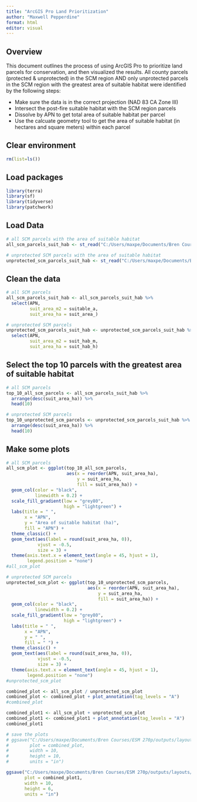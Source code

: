 ```yaml
---
title: "ArcGIS Pro Land Prioritization"
author: "Maxwell Pepperdine"
format: html
editor: visual
---
```


## Overview

This document outlines the process of using ArcGIS Pro to prioritize land parcels for conservation, and then visualized the results. All county parcels (protected & unprotected) in the SCM region AND only unprotected parcels in the SCM region with the greatest area of suitable habitat were identified by the following steps:

- Make sure the data is in the correct projection (NAD 83 CA Zone III)
- Intersect the post-fire suitable habitat with the SCM region parcels 
- Dissolve by APN to get total area of suitable habitat per parcel
- Use the calcuate geometry tool to get the area of suitable habitat (in hectares and square meters) within each parcel

## Clear environment

```r
rm(list=ls())
```

## Load packages

```r
library(terra)
library(sf)
library(tidyverse)
library(patchwork)
```


## Load Data

```r
# all SCM parcels with the area of suitable habitat
all_scm_parcels_suit_hab <- st_read("C:/Users/maxpe/Documents/Bren Courses/ESM 270p/outputs/data/habitat_suitability/parcel_analysis/all_parcel_postfire_suit_hab_area.shp")

# unprotected SCM parcels with the area of suitable habitat
unprotected_scm_parcels_suit_hab <- st_read("C:/Users/maxpe/Documents/Bren Courses/ESM 270p/outputs/data/habitat_suitability/parcel_analysis/unprotected_parcel_postfire_suit_hab_area.shp")
```

## Clean the data

```r
# all SCM parcels
all_scm_parcels_suit_hab <- all_scm_parcels_suit_hab %>% 
  select(APN, 
         suit_area_m2 = suitable_a, 
         suit_area_ha = suit_area_)

# unprotected SCM parcels
unprotected_scm_parcels_suit_hab <- unprotected_scm_parcels_suit_hab %>% 
  select(APN, 
         suit_area_m2 = suit_hab_m, 
         suit_area_ha = suit_hab_h)
```

## Select the top 10 parcels with the greatest area of suitable habitat

```r
# all SCM parcels
top_10_all_scm_parcels <- all_scm_parcels_suit_hab %>% 
  arrange(desc(suit_area_ha)) %>% 
  head(10)

# unprotected SCM parcels
top_10_unprotected_scm_parcels <- unprotected_scm_parcels_suit_hab %>% 
  arrange(desc(suit_area_ha)) %>% 
  head(10)
```

## Make some plots

```r
# all SCM parcels
all_scm_plot <- ggplot(top_10_all_scm_parcels, 
                       aes(x = reorder(APN, suit_area_ha), 
                           y = suit_area_ha, 
                           fill = suit_area_ha)) +
  geom_col(color = "black", 
           linewidth = 0.2) +
  scale_fill_gradient(low = "grey80", 
                      high = "lightgreen") +
  labs(title = " ",
       x = "APN",
       y = "Area of suitable habitat (ha)", 
       fill = "APN") + 
  theme_classic() + 
  geom_text(aes(label = round(suit_area_ha, 0)), 
            vjust = -0.5, 
            size = 3) +
  theme(axis.text.x = element_text(angle = 45, hjust = 1), 
        legend.position = "none")
#all_scm_plot

# unprotected SCM parcels
unprotected_scm_plot <- ggplot(top_10_unprotected_scm_parcels, 
                               aes(x = reorder(APN, suit_area_ha), 
                                   y = suit_area_ha, 
                                   fill = suit_area_ha)) +
  geom_col(color = "black", 
           linewidth = 0.2) +
  scale_fill_gradient(low = "grey80", 
                      high = "lightgreen") +
  labs(title = " ",
       x = "APN",
       y = " ", 
       fill = " ") + 
  theme_classic() + 
  geom_text(aes(label = round(suit_area_ha, 0)), 
            vjust = -0.5, 
            size = 3) +
  theme(axis.text.x = element_text(angle = 45, hjust = 1), 
        legend.position = "none")
#unprotected_scm_plot

combined_plot <- all_scm_plot / unprotected_scm_plot 
combined_plot <- combined_plot + plot_annotation(tag_levels = "A")
#combined_plot

combined_plot1 <- all_scm_plot + unprotected_scm_plot
combined_plot1 <- combined_plot1 + plot_annotation(tag_levels = "A")
combined_plot1

# save the plots
# ggsave("C:/Users/maxpe/Documents/Bren Courses/ESM 270p/outputs/layouts/parcel_prioritization.png", 
#        plot = combined_plot, 
#        width = 10, 
#        height = 10, 
#        units = "in")

ggsave("C:/Users/maxpe/Documents/Bren Courses/ESM 270p/outputs/layouts/parcel_prioritization1.png", 
       plot = combined_plot1, 
       width = 10, 
       height = 6, 
       units = "in")
```
















 

